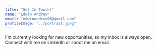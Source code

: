 ```yaml
---
title: "Get In Touch!"
name: "Edwin Andrew"
email: "edwinandrew96@gmail.com"
profileImage: "../portrait.jpeg"
---
```


I'm currently looking for new opportunities, so my inbox is always open. Connect with me on LinkedIn or shoot me an email.